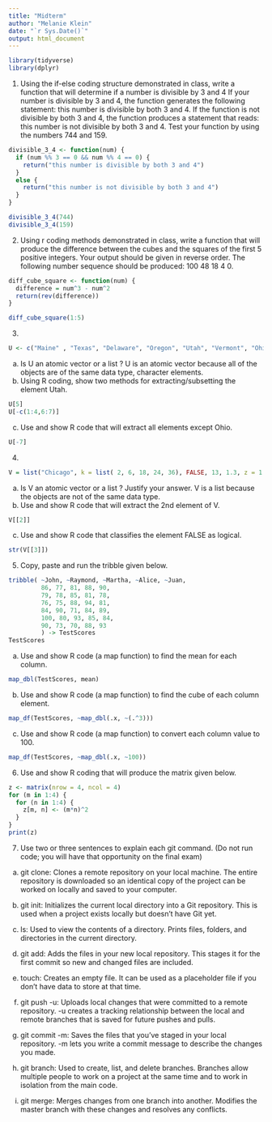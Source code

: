 ```yaml
---
title: "Midterm"
author: "Melanie Klein"
date: "`r Sys.Date()`"
output: html_document
---
```


```r
library(tidyverse)
library(dplyr)
```

1) Using the if-else coding structure demonstrated in class, write a function that will determine if a number is divisible by 3 and 4  If your number is divisible by 3 and 4, the function generates the following statement: this number is divisible by both 3 and 4. If the function is not divisible by both 3 and 4, the function produces a statement that reads: this number is not divisible by both 3 and 4. Test your function by using the numbers 744 and 159.
```r
divisible_3_4 <- function(num) {
  if (num %% 3 == 0 && num %% 4 == 0) {
    return("this number is divisible by both 3 and 4")
  }
  else {
    return("this number is not divisible by both 3 and 4")
  }
}

divisible_3_4(744)
divisible_3_4(159)
```

2) Using r coding methods demonstrated in class, write a function that will produce the difference between the cubes and the squares of the first 5 positive integers. Your output should be given in reverse order. The following number sequence should be produced: 100 48 18 4 0.
```r
diff_cube_square <- function(num) {
  difference = num^3 - num^2
  return(rev(difference))
}

diff_cube_square(1:5)
```

3) 
```r
U <- c("Maine" , "Texas", "Delaware", "Oregon", "Utah", "Vermont", "Ohio")
```
a. Is U an atomic vector or a list ? U is an atomic vector because all of the objects are of the same data type, character elements. 
b. Using R coding, show two methods for extracting/subsetting the element Utah.
```r
U[5]
U[-c(1:4,6:7)]
```
c. Use and show R code that will extract all elements except Ohio.
```r
U[-7]
```

4)
```r
V = list("Chicago", k = list( 2, 6, 18, 24, 36), FALSE, 13, 1.3, z = 1:20)
```
a. Is V an atomic vector or a list ? Justify your answer. V is a list because the objects are not of the same data type.
b. Use and show R code that will extract the 2nd element of V.
```r
V[[2]]
```
c. Use and show R code that classifies the element FALSE as logical.
```r
str(V[[3]])
```

5) Copy, paste and run the tribble given below.
```r
tribble( ~John, ~Raymond, ~Martha, ~Alice, ~Juan,
         86, 77, 81, 88, 90,
         79, 78, 85, 81, 78,
         76, 75, 88, 94, 81,
         84, 90, 71, 84, 89,
         100, 80, 93, 85, 84,
         90, 73, 70, 88, 93
         ) -> TestScores
TestScores
```
a.	Use and show R code (a map function) to find the mean for each column.
```r
map_dbl(TestScores, mean)
```
b.	Use and show R code (a map function) to find the cube of each column element.
```r
map_df(TestScores, ~map_dbl(.x, ~(.^3)))
```
c.	Use and show R code (a map function) to convert each column value to 100.
```r
map_df(TestScores, ~map_dbl(.x, ~100))
```

6) Use and show R coding that will produce the matrix given below.
```r
z <- matrix(nrow = 4, ncol = 4) 
for (m in 1:4) {
  for (n in 1:4) {
    z[m, n] <- (m*n)^2
  }
}
print(z)
```

7)  Use two or three sentences to explain each git command. (Do not run code; you will have that opportunity on the final exam)

a. git clone: Clones a remote repository on your local machine. The entire repository is downloaded so an identical copy of the project can be worked on locally and saved to your computer.

b. git init: Initializes the current local directory into a Git repository. This is used when a project exists locally but doesn't have Git yet.

c. ls: Used to view the contents of a directory. Prints files, folders, and directories in the current directory.

d. git add: Adds the files in your new local repository. This stages it for the first commit so new and changed files are included.

e. touch: Creates an empty file. It can be used as a placeholder file if you don't have data to store at that time.

f. git push -u: Uploads local changes that were committed to a remote repository. -u creates a tracking relationship between the local and remote branches that is saved for future pushes and pulls.

g. git commit -m: Saves the files that you've staged in your local repository. -m lets you write a commit message to describe the changes you made.

h. git branch: Used to create, list, and delete branches. Branches allow multiple people to work on a project at the same time and to work in isolation from the main code.

i. git merge: Merges changes from one branch into another. Modifies the master branch with these changes and resolves any conflicts.